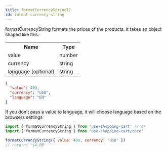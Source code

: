 ```yaml
---
title: formatCurrencyString()
id: format-currency-string
---
```


formatCurrencyString formats the prices of the products. It takes an object shaped like this:

<table>
  <tr>
    <th>Name</th>
    <th>Type</th>
  </tr>
  <tr>
    <td>value</td>
    <td>number</td>
  </tr>
  <tr>
    <td>currency</td>
    <td>string</td>
  </tr>
  <tr>
    <td>language (optional)</td>
    <td>string</td>
  </tr>
</table>

```json
{
  "value": 400,
  "currency": "USD",
  "language": "EN"
}
```

If you don't pass a value to language, it will choose language based on the browsers settings

```jsx
import { formatCurrencyString } from 'use-shopping-cart' // or
import { formatCurrencyString } from 'use-shopping-cart/core'

formatCurrencyString({ value: 400, currency: 'USD' })
// returns '$4.00'
```
